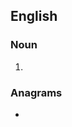 {{also|countdown|Countdowns|count-downs|count downs}}
==English==

===Noun===
{{head|en|noun form}}

# {{plural of|countdown|lang=en}}

===Anagrams===
* {{anagrams|en|a=cdnnoostuw|counts down}}